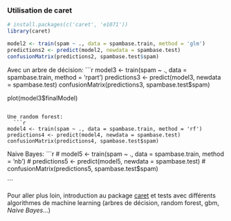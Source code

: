 
### Utilisation de caret

```r
# install.packages(c('caret', 'e1071'))
library(caret)
```

```r
model2 <- train(spam ~ ., data = spambase.train, method = 'glm')
predictions2 <- predict(model2, newdata = spambase.test)
confusionMatrix(predictions2, spambase.test$spam)
```

Avec un arbre de décision:
  ```r
model3 <- train(spam ~ ., data = spambase.train, method = 'rpart')
predictions3 <- predict(model3, newdata = spambase.test)
confusionMatrix(predictions3, spambase.test$spam)

plot(model3$finalModel)
```

Une random forest:
  ```r
model4 <- train(spam ~ ., data = spambase.train, method = 'rf')
predictions4 <- predict(model4, newdata = spambase.test)
confusionMatrix(predictions4, spambase.test$spam)

```

Naive Bayes:
  ```r
# model5 <- train(spam ~ ., data = spambase.train, method = 'nb')
# predictions5 <- predict(model5, newdata = spambase.test)
# confusionMatrix(predictions5, spambase.test$spam)

```



Pour aller plus loin, introduction au package [caret](http://topepo.github.io/caret/index.html) et tests avec différents algorithmes de machine learning (arbres de décision, random forest, gbm, *Naive Bayes*...)
